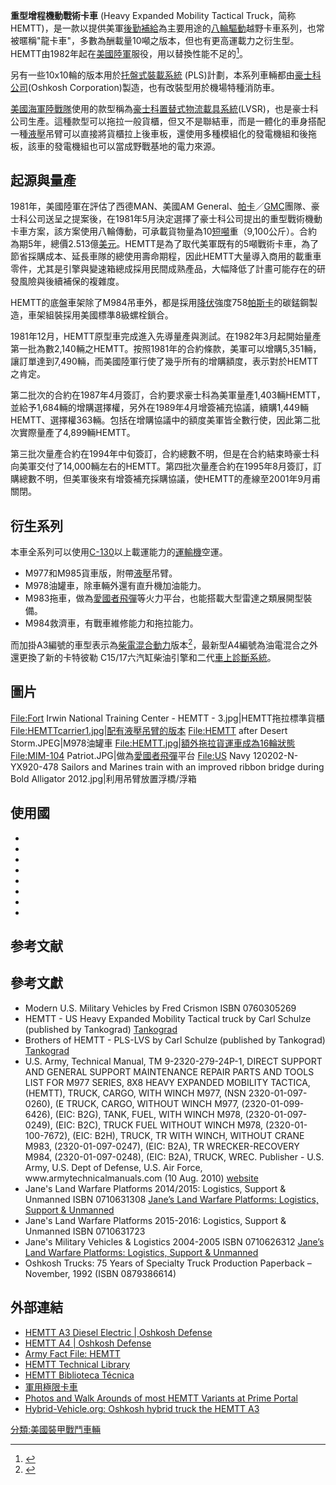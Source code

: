 {{Infobox Weapon
| name               = 重型增程機動戰術卡車
| image              = Image:LVSR with Mobile Trauma Bay2.jpg
| image_size         = 300px
| caption            = 重型增程機動戰術卡車LVS 搭載醫療模組
| origin             = {{USA}}
| type               = 10噸級載重、[[八輪驅動|八輪驅動]]重型戰術卡車
<!-- Type selection -->
| is_vehicle         = yes
<!-- Service history -->
| service            = 1982- <ref name=army>{{cite web |url=http://www.army.mil/factfiles/equipment/wheeled/hemtt.html |title=HEMTT Fact File for the United States Army |accessdate=2010-05-21 |work=Army.mil |publisher=U.S. Army |archive-date=2008-06-11 |archive-url=https://web.archive.org/web/20080611190706/http://www.army.mil/factfiles/equipment/wheeled/hemtt.html |dead-url=no }}</ref>
| used_by            = [[美國陸軍|美國陸軍]] <ref name=army/>
| wars               = 
<!-- Production history -->
| designer           = 
| design_date        = 
| manufacturer       = {{Link-en|豪士科公司|Oshkosh Corporation}}<ref name=A2>{{cite web |url=http://www.oshkoshdefense.com/pdf/Oshkosh_HEMTT_A2_brochure.pdf |title=HEMTT M977 A2 series truck |publisher=Oshkosh Corporation |location=Oshkosh, WI, USA |page=4 |format=PDF |accessdate=2010-05-21 |date=May 2008 |archive-url=https://web.archive.org/web/20091015093048/http://www.oshkoshdefense.com/pdf/Oshkosh_HEMTT_A2_brochure.pdf |archive-date=2009-10-15 |dead-url=yes }}</ref>
| unit_cost          = 135,000[[美元|美元]]以上
| production_date    = 
| number             = 35,000 <ref name="Jane's Logistics, Support & Unmanned 2019-2020 Oshkosh M977 Heavy Expanded Mobility Tactical Truck (HEMTT) and M989A1 Heavy Expanded Mobility Ammunition Trailer (HEMAT) May 2019">{{cite web |url=https://janes.ihs.com/Janes/Display/jmvl0792-jlsu|title=Oshkosh M977 heavy expanded mobility tactical truck (HEMTT) and M989A1 heavy expanded mobility ammunition trailer (HEMAT) |publisher=IHS Jane's Shaun C Connors |date=2019-03-18|accessdate=2019-05-17}}</ref>
| variants           = M977貨車, M978油罐車, M983拖車, M984卡車, M985貨櫃車
<!-- General specifications -->
| spec_label         = M977 A2 <ref name=army/> <ref name=A2/> <ref name=olivedrab/>
| weight             = 38,800lb
| length             = 10.2公尺（M977、M978、M985）<br>10公尺（M985）<br>8.9公尺（M983）
| part_length        = 
| width              = 2.4公尺
| height             = 2.8公尺
| diameter           = 
| crew               = 2
<!-- Vehicle/missile specifications -->
| armour             = 
| primary_armament   = 
| secondary_armament = 
| engine             = [[MTU腓德烈斯哈芬有限公司|MTU]] 底特律 12.1升柴油機<br>或[[開拓重工|開拓重工]] C15/17柴油機
| engine_power       = 445马力
| pw_ratio           = 
| transmission       = [[艾里遜變速箱公司|艾利森]] 4500SP/ 5速[[自动变速箱|自动变速箱]]<br>連接Oshkosh增強型55,000磅二速分動箱
| payload_capacity   = 
| suspension         = Holland ADS-240 氣壓懸吊（前部軸組）<br>Holland AD-246氣壓懸吊（後部軸組）
| clearance          = 24in
| fuel_capacity      = 155美制[[加侖|加侖]]（587公升）
| vehicle_range      = 300[[英里|英里]]（483公里）行駛鋪裝路面
| speed              = 62mph
| guidance           = 
| steering           = 
}}

'''重型增程機動戰術卡車''' (Heavy Expanded Mobility Tactical Truck，简称HEMTT)，是一款以提供美軍[[後勤學|後勤補給]]為主要用途的[[八輪驅動|八輪驅動]]越野卡車系列，也常被暱稱"龍卡車"，多數為酬載量10噸之版本，但也有更高運載力之衍生型。HEMTT由1982年起在[[美國陸軍|美國陸軍]]服役，用以替換性能不足的{{link-en|M520卡車|M520 Goer}}<ref name=olivedrab>{{cite web |url=http://www.olive-drab.com/idphoto/id_photos_hemtt.php |title=HEMTT |date=2008-05-22 |work=olive-drab.com |publisher=Olive-Drab.com LLC |accessdate=2012-03-04 |archive-date=2007-10-22 |archive-url=https://web.archive.org/web/20071022115455/http://www.olive-drab.com/idphoto/id_photos_hemtt.php |dead-url=no }}</ref>。

另有一些10x10輪的版本用於[[托盤式裝載系統|托盤式裝載系統]] (PLS)計劃，本系列車輛都由[[豪士科公司|豪士科公司]](Oshkosh Corporation)製造，也有改裝型用於機場特種消防車。

[[美國海軍陸戰隊|美國海軍陸戰隊]]使用的款型稱為[[豪士科置替式物流載具系統|豪士科置替式物流載具系統]](LVSR)，也是豪士科公司生產。這種款型可以拖拉一般貨櫃，但又不是聯結車，而是一體化的車身搭配一種[[液壓|液壓]]吊臂可以直接將貨櫃拉上後車板，還使用多種模組化的發電機組和後拖板，該車的發電機組也可以當成野戰基地的電力來源。

==起源與量產==
1981年，美國陸軍在評估了西德MAN、美國AM General、[[帕卡|帕卡]]／[[GMC_(汽車)|GMC]]團隊、豪士科公司送呈之提案後，在1981年5月決定選擇了豪士科公司提出的重型戰術機動卡車方案，該方案使用八輪傳動，可承載貨物量為10[[短噸|短噸]]重（9,100公斤）。合約為期5年，總價2.513億[[美元|美元]]。HEMTT是為了取代美軍既有的5噸戰術卡車，為了節省採購成本、延長車隊的總使用壽命期程，因此HEMTT大量導入商用的載重車零件，尤其是引擎與變速箱總成採用民間成熟產品，大幅降低了計畫可能存在的研發風險與後續補保的複雜度。

HEMTT的底盤車架除了M984吊車外，都是採用[[降伏|降伏]]強度758[[帕斯卡|帕斯卡]]的碳錳鋼製造，車架組裝採用美國標準8級螺栓鎖合。

1981年12月，HEMTT原型車完成進入先導量產與測試。在1982年3月起開始量產第一批為數2,140輛之HEMTT。按照1981年的合約條款，美軍可以增購5,351輛，讓訂單達到7,490輛，而美國陸軍行使了幾乎所有的增購額度，表示對於HEMTT之肯定。

第二批次的合約在1987年4月簽訂，合約要求豪士科為美軍量產1,403輛HEMTT，並給予1,684輛的增購選擇權，另外在1989年4月增簽補充協議，續購1,449輛HEMTT、選擇權363輛。包括在增購協議中的額度美軍皆全數行使，因此第二批次實際量產了4,899輛HEMTT。

第三批次量產合約在1994年中旬簽訂，合約總數不明，但是在合約結束時豪士科向美軍交付了14,000輛左右的HEMTT。第四批次量產合約在1995年8月簽訂，訂購總數不明，但美軍後來有增簽補充採購協議，使HEMTT的產線至2001年9月甫關閉。

==衍生系列==
本車全系列可以使用[[C-130|C-130]]以上載運能力的[[運輸機|運輸機]]空運。

*M977和M985貨車版，附帶[[液壓|液壓]]吊臂。
*M978油罐車，除車輛外還有直升機加油能力。
*M983拖車，做為[[愛國者飛彈|愛國者飛彈]]等火力平台，也能搭載大型雷達之類展開型裝備。
*M984救濟車，有戰車維修能力和拖拉能力。

而加掛A3編號的車型表示為[[混合動力車輛|柴電混合動力]]版本<ref name=A3>{{cite web |url=http://oshkoshdefense.com/wp-content/uploads/2013/08/HEMTT_A3_SS_6-13-11.pdf |title=HEMTT A3 diesel electric truck |publisher=Oshkosh Defense |location=Oshkosh, WI, USA |page=4 |format=PDF |accessdate=2014-02-17 |date=August 2013 |archive-url=https://web.archive.org/web/20140828155340/http://oshkoshdefense.com/wp-content/uploads/2013/08/HEMTT_A3_SS_6-13-11.pdf |archive-date=2014-08-28 |dead-url=yes }}</ref>，最新型A4編號為油電混合之外還更換了新的卡特彼勒 C15/17六汽缸柴油引擎和二代[[車上診斷系統|車上診斷系統]]。

==圖片==
<gallery>
File:Fort Irwin National Training Center - HEMTT - 3.jpg|HEMTT拖拉標準貨櫃
File:HEMTTcarrier1.jpg|配有液壓吊臂的版本
File:HEMTT after Desert Storm.JPEG|M978油罐車
File:HEMTT.jpg|額外拖拉貨運車成為16輪狀態
File:MIM-104 Patriot.JPG|做為[[愛國者飛彈|愛國者飛彈]]平台
File:US Navy 120202-N-YX920-478 Sailors and Marines train with an improved ribbon bridge during Bold Alligator 2012.jpg|利用吊臂放置浮橋/浮箱
</gallery>

==使用國==
*{{USA}}
*{{SAU}}
*{{IRQ}}
*{{flag|Greece}}
*{{flag|Israel}}
*{{flag|Egypt}}
*{{flag|Morocco}}
*{{ROC}}

==参考文献==
{{reflist}}

==參考文獻==
{{refbegin|2}}
* Modern U.S. Military Vehicles by Fred Crismon ISBN 0760305269
* HEMTT - US Heavy Expanded Mobility Tactical truck by Carl Schulze (published by Tankograd) [http://www.tankograd.com/cms/website.php?id=/en/index/publikationen.htm/ Tankograd] {{Wayback|url=http://www.tankograd.com/cms/website.php?id=%2Fen%2Findex%2Fpublikationen.htm%2F |date=20190630204558 }}
* Brothers of HEMTT - PLS-LVS by Carl Schulze (published by Tankograd) [http://www.tankograd.com/cms/website.php?id=/en/index/publikationen.htm/ Tankograd] {{Wayback|url=http://www.tankograd.com/cms/website.php?id=%2Fen%2Findex%2Fpublikationen.htm%2F |date=20190630204558 }}
* U.S. Army, Technical Manual, TM 9-2320-279-24P-1, DIRECT SUPPORT AND GENERAL SUPPORT MAINTENANCE REPAIR PARTS AND TOOLS LIST FOR M977 SERIES, 8X8 HEAVY EXPANDED MOBILITY TACTICA, (HEMTT), TRUCK, CARGO, WITH WINCH M977, (NSN 2320-01-097-0260), (E TRUCK, CARGO, WITHOUT WINCH M977, (2320-01-099-6426), (EIC: B2G), TANK, FUEL, WITH WINCH M978, (2320-01-097-0249), (EIC: B2C), TRUCK FUEL WITHOUT WINCH M978, (2320-01-100-7672), (EIC: B2H), TRUCK, TR WITH WINCH, WITHOUT CRANE M983, (2320-01-097-0247), (EIC: B2A), TR WRECKER-RECOVERY M984, (2320-01-097-0248), (EIC: B2A), TRUCK, WREC. Publisher - U.S. Army, U.S. Dept of Defense, U.S. Air Force, www.armytechnicalmanuals.com (10 Aug. 2010) [http://www.armytechnicalmanuals.com// website] {{Wayback|url=http://www.armytechnicalmanuals.com// |date=20210126083454 }}
* Jane's Land Warfare Platforms 2014/2015: Logistics, Support & Unmanned ISBN 0710631308 [https://web.archive.org/web/20150502083819/https://www.ihs.com/products/janes-logistics-support-unmanned.html Jane’s Land Warfare Platforms: Logistics, Support & Unmanned]
* Jane's Land Warfare Platforms 2015-2016: Logistics, Support & Unmanned ISBN 0710631723
* Jane's Military Vehicles & Logistics 2004-2005 ISBN 0710626312 [https://web.archive.org/web/20150502083819/https://www.ihs.com/products/janes-logistics-support-unmanned.html Jane’s Land Warfare Platforms: Logistics, Support & Unmanned]
* Oshkosh Trucks: 75 Years of Specialty Truck Production Paperback  – November, 1992 (ISBN 0879386614)
{{refend}}

==外部連結==
{{Commons|HEMTT}}
* [https://oshkoshdefense.com/?p=257 HEMTT A3 Diesel Electric | Oshkosh Defense] {{Wayback|url=https://oshkoshdefense.com/?p=257 |date=20190630204604 }}
* [https://oshkoshdefense.com/?p=258 HEMTT A4 | Oshkosh Defense] {{Wayback|url=https://oshkoshdefense.com/?p=258 |date=20190630204602 }}
* [http://www.army.mil/factfiles/equipment/wheeled/hemtt.html Army Fact File: HEMTT] {{Wayback|url=http://www.army.mil/factfiles/equipment/wheeled/hemtt.html |date=20080611190706 }}
* [http://www.nsncenter.com/HEMTT HEMTT Technical Library]{{dead link|date=2018年4月 |bot=InternetArchiveBot |fix-attempted=yes }} {{en}}
* [http://www.nsncenter.bz/HEMTT HEMTT Biblioteca Técnica]{{dead link|date=2018年4月 |bot=InternetArchiveBot |fix-attempted=yes }} {{es}}
*[[軍用極限卡車|軍用極限卡車]]
* [http://www.primeportal.net/hemtt.htm Photos and Walk Arounds of most HEMTT Variants at Prime Portal] {{Wayback|url=http://www.primeportal.net/hemtt.htm |date=20210511165115 }}
* [http://www.hybrid-vehicle.org/hybrid-truck-hemtt.html Hybrid-Vehicle.org: Oshkosh hybrid truck the HEMTT A3] {{Wayback|url=http://www.hybrid-vehicle.org/hybrid-truck-hemtt.html |date=20210410092114 }}

[[分類:美國裝甲戰鬥車輛|分類:美國裝甲戰鬥車輛]]